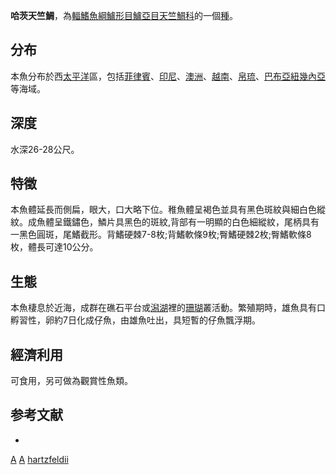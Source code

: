 {{Speciesbox
| status = NE
| genus = Apogon
| species = hartzfeldii
| authority = [[Bleeker|Bleeker]], 1852
| synonyms = 
}}
'''哈茨天竺鯛'''，為[[輻鰭魚綱|輻鰭魚綱]][[鱸形目|鱸形目]][[鱸亞目|鱸亞目]][[天竺鯛科|天竺鯛科]]的一個[[種|種]]。

==分布==
本魚分布於西[[太平洋|太平洋]]區，包括[[菲律賓|菲律賓]]、[[印尼|印尼]]、[[澳洲|澳洲]]、[[越南|越南]]、[[帛琉|帛琉]]、[[巴布亞紐幾內亞|巴布亞紐幾內亞]]等海域。

==深度==
水深26-28公尺。

==特徵==
本魚體延長而側扁，眼大，口大略下位。稚魚體呈褐色並具有黑色斑紋與細白色縱紋。成魚體呈鐵鏽色，鱗片具黑色的斑紋,背部有一明顯的白色細縱紋，尾柄具有一黑色圓斑，尾鰭截形。背鰭硬棘7-8枚;背鰭軟條9枚;臀鰭硬棘2枚;臀鰭軟條8枚，體長可達10公分。

==生態==
本魚棲息於近海，成群在礁石平台或[[潟湖|潟湖]]裡的[[珊瑚|珊瑚]]叢活動。繁殖期時，雄魚具有口孵習性，卵約7日化成仔魚，由雄魚吐出，具短暫的仔魚飄浮期。

==經濟利用==
可食用，另可做為觀賞性魚類。

==参考文献==
*{{FishBase_species|genus=Apogon|species=hartzfeldii|year=2011|month=12}}
{{Taxonbar|from=Q948261}}

[[Category:觀賞魚|A]]
[[Category:食用鱼|A]]
[[Category:天竺鯛屬|hartzfeldii]]